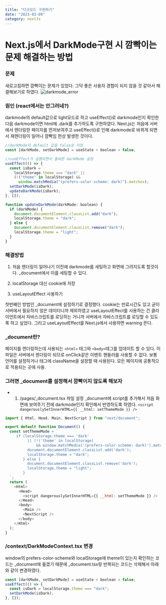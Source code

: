 ```yaml
---
title: "다크모드 구현하기"
date: "2023-03-09"
category: nextJs
---
```


# Next.js에서 DarkMode구현 시 깜빡이는 문제 해결하는 방법

### 문제

새로고침하면 깜빡이는 문제가 있었다. 그닥 좋은 사용자 경험이 되지 않을 것 같아서 해결해보기로 하였다.
![darkmode_error](/videos/darkmode-error.gif)

### 원인 (react에서는 안그러네?)

darkmode의 default값으로 light모드로 하고 useEffect()로 darkmode인지 확인한 다음 darkmode이면 html에 .dark를 추가하도록 구현하였다.
Next.js는 처음에 서버에서 렌더링한 페이지를 먼저보여주고 useEffect()로 인해 darkmode로 바뀌게 되면서 재렌더링이 일어나 깜빡임 현상 발생한 것이다.

```javascript
//darkMode의 default 값을 false로 지정
const [darkMode, setDarkMode] = useState < boolean > false;

//useEffect가 실행되면서 올바른 darkMode 설정
useEffect(() => {
  const isDark =
    localStorage.theme === "dark" ||
    (!("theme" in localStorage) &&
      window.matchMedia("(prefers-color-scheme: dark)").matches);
  setDarkMode(isDark);
  updateDarkMode(isDark);
}, []);

function updateDarkMode(darkMode: boolean) {
  if (darkMode) {
    document.documentElement.classList.add("dark");
    localStorage.theme = "dark";
  } else {
    document.documentElement.classList.remove("dark");
    localStorage.theme = "light";
  }
}
```

### 해결방법

1. 처음 렌더링이 일어나기 이전에 darkmode를 세팅하고 화면에 그려지도록 할것이다. \_document에서 이를 세팅할 수 있다.

2. localStorage 대신 cookie에 저장

3. useLayoutEffect 사용하기

첫번째인 방법인 \_document에 설정하기로 결정했다. cookie는 만료시간도 있고 굳이 서버에서 필요하지 않은 데이터니까 제외하였고 useLayoutEffect를 사용하는 건 클라이언트에서 자바스크립트를 로딩하는 거니까 서버에서 자바스크립트를 로딩할 수 있도록 하고 싶었다. 그리고 useLayoutEffect를 Next.js에서 사용하면 warning 뜬다.

### \_document란?

페이지를 렌더링하는데 사용되는 `<html>` 태그와 `<body>`태그를 업데이트 할 수 있다. 이 파일은 서버에서 렌더링이 되므로 onClick같은 이벤트 핸들러를 사용할 수 없다. 보통 언어를 설정하거나 태그에 className을 설정할 때 사용된다. 모든 페이지에 공통적으로 적용되는 곳에 사용.

### 그러면 \_document를 설정해서 깜빡이지 않도록 해보자

- 1. /pages/\_document.tsx 파일 설정
     \_document에 script를 추가해서 처음 화면에 보여주기 전에 darkmode인지 확인해서 반영하도록 하였다.
     `<script dangerouslySetInnerHTML={{ __html: setThemeMode }} />`

```js
import { Html, Head, Main, NextScript } from "next/document";

export default function Document() {
  const setThemeMode = `
     if (localStorage.theme === 'dark'
          || (!('theme' in localStorage)
              && window.matchMedia('(prefers-color-scheme: dark)').matches)) {
          document.documentElement.classList.add('dark');
          localStorage.theme = "dark";
        } else {
          document.documentElement.classList.remove('dark');
          localStorage.theme = "light";
        }
  `;
  return (
    <Html>
      <Head>
        <script dangerouslySetInnerHTML={{ __html: setThemeMode }} />
      </Head>
      <body>
        <Main />
        <NextScript />
      </body>
    </Html>
  );
}
```

### /context/DarkModeContext.tsx 변경

window의 prefers-color-scheme와 localStorage에 theme이 있는지 확인하는 코드는 \_document에 옮겼기 때문에 \_document.tsx랑 반복되는 코드는 삭제해서 아래와 같이 변경하였다.

```js
const [darkMode, setDarkMode] = useState < boolean > false;
useEffect(() => {
  const isDark = localStorage.theme === "dark";
  setDarkMode(isDark);
}, []);
```
